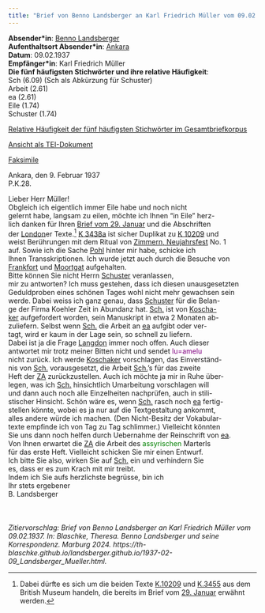 ```yaml
---
title: "Brief von Benno Landsberger an Karl Friedrich Müller vom 09.02.1937"
---
```


**Absender\*in**: [Benno Landsberger](http://www.wikidata.org/entity/Q67592)   
**Aufenthaltsort Absender\*in**: [Ankara](https://www.geonames.org/323786/ankara.html)  
**Datum**: 09.02.1937   
**Empfänger\*in**: Karl Friedrich Müller  
**Die fünf häufigsten Stichwörter und ihre relative Häufigkeit**:  
Sch (6.09)  (Sch als Abkürzung für Schuster)  
Arbeit (2.61)  
ea (2.61)  
Eile (1.74)  
Schuster (1.74)  

[Relative Häufigkeit der fünf häufigsten Stichwörter im Gesamtbriefkorpus](1937-02-09_Landsberger_Mueller_wordfrequency.qmd){target="_blank"}   
 
[Ansicht als TEI-Dokument](files/letters/tei/1937-02-09_Landsberger_Mueller.xml){target="_blank"}    

[Faksimile](files/letters/pdf/1937-02-09_Landsberger_Mueller.pdf){target="_blank"}  


Ankara, den 9. Februar 1937  
P.K.28.  
  
Lieber Herr Müller! <br/>
Obgleich ich eigentlich immer Eile habe und noch nicht<br/> 
gelernt habe, langsam zu eilen, möchte ich Ihnen "in Eile" herz-<br/>
lich danken für Ihren [Brief vom 29. Januar](1937-01-29_Mueller_Landsberger.qmd) und die Abschriften<br/>
der [London](https://www.geonames.org/2643743/london.html)er Texte.^[Dabei dürfte es sich um die beiden Texte [K.10209](https://cdli.ucla.edu/P398551) und [K.3455](https://cdli.ucla.edu/P395027) aus dem British Museum handeln, die bereits im Brief vom [29. Januar](1937-01-29_Mueller_Landsberger.qmd) erwähnt werden.] [K 3438a](https://cdli.ucla.edu/P395012) ist sicher Duplikat zu [K 10209](https://cdli.ucla.edu/P398551) und<br/> 
weist Berührungen mit dem Ritual von [Zimmern, Neujahrsfest](https://d-nb.info/368750221) No. 1<br/> 
auf. Sowie ich die Sache [Pohl](https://www.wikidata.org/wiki/Q110089412) hinter mir habe, schicke ich<br/> 
Ihnen Transskriptionen. Ich wurde jetzt auch durch die Besuche von<br/> 
[Frankfort](http://www.wikidata.org/entity/Q958310) und [Moortgat](http://www.wikidata.org/entity/Q124897) aufgehalten.<br/>
Bitte können Sie nicht Herrn [Schuster](https://www.wikidata.org/wiki/Q15449583) veranlassen,<br/> 
mir zu antworten? Ich muss gestehen, dass ich diesen unausgesetzten<br/> 
Geduldproben eines schönen Tages wohl nicht mehr gewachsen sein<br/> 
werde. Dabei weiss ich ganz genau, dass [Schuster](https://www.wikidata.org/wiki/Q15449583) für die Belan-<br/>
ge der Firma Koehler Zeit in Abundanz hat. [Sch.](https://www.wikidata.org/wiki/Q15449583) ist von [Koscha-<br/>
ker](https://www.wikidata.org/wiki/Q114526) aufgefordert worden, sein Manuskript in etwa 2 Monaten ab-<br/>
zuliefern. Selbst wenn [Sch.](https://www.wikidata.org/wiki/Q15449583) die Arbeit an [ea](https://d-nb.info/740736582) aufgibt oder ver-<br/>
tagt, wird er kaum in der Lage sein, so schnell zu liefern.<br/> 
Dabei ist ja die Frage [Langdon](https://www.wikidata.org/wiki/Q4285160) immer noch offen. Auch dieser<br/> 
antwortet mir trotz meiner Bitten nicht und sendet <span style="color:purple;">lu=amelu</span><br/>
nicht zurück. Ich werde [Koschaker](https://www.wikidata.org/wiki/Q114526) vorschlagen, das Einverständ-<br/>
nis von [Sch.](https://www.wikidata.org/wiki/Q15449583) vorausgesetzt, die Arbeit [Sch.](https://www.wikidata.org/wiki/Q15449583)'s für das zweite<br/> 
Heft der [ZA](https://d-nb.info/01262635X) zurückzustellen. Auch ich möchte ja mir in Ruhe über-<br/>
legen, was ich [Sch.](https://www.wikidata.org/wiki/Q15449583) hinsichtlich Umarbeitung vorschlagen will<br/> 
und dann auch noch alle Einzelheiten nachprüfen, auch in stili-<br/>
stischer Hinsicht. Schön wäre es, wenn [Sch.](https://www.wikidata.org/wiki/Q15449583) rasch noch [ea](https://d-nb.info/740736582) fertig-<br/>
stellen könnte, wobei es ja nur auf die Textgestaltung ankommt,<br/> 
alles andere würde ich machen. (Den Nicht-Besitz der Vokabular-<br/>
texte empfinde ich von Tag zu Tag schlimmer.) Vielleicht könnten<br/> 
Sie uns dann noch helfen durch Uebernahme der Reinschrift von [ea](https://d-nb.info/740736582).<br/> 
Von Ihnen erwartet die [ZA](https://d-nb.info/01262635X) die Arbeit des <span style="color:green;">assyrischen</span> Marterls<br/> 
für das erste Heft. Vielleicht schicken Sie mir einen Entwurf.<br/> 
Ich bitte Sie also, wirken Sie auf [Sch.](https://www.wikidata.org/wiki/Q15449583) ein und verhindern Sie<br/> 
es, dass er es zum Krach mit mir treibt.<br/>
Indem ich Sie aufs herzlichste begrüsse, bin ich<br/>
Ihr stets ergebener<br/>
B. Landsberger<br/>
<br/>
<br/>
<br/>
*Zitiervorschlag: Brief von Benno Landsberger an Karl Friedrich Müller vom 09.02.1937. In: Blaschke, Theresa. Benno Landsberger und seine Korrespondenz. Marburg 2024. https://th-blaschke.github.io/landsberger.github.io/1937-02-09_Landsberger_Mueller.html.*
